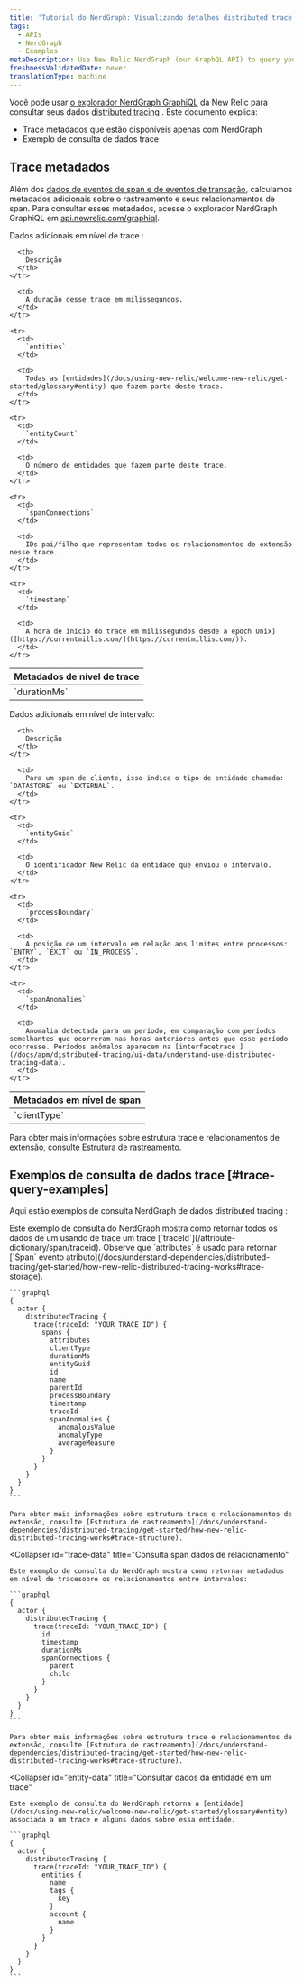 ```yaml
---
title: 'Tutorial do NerdGraph: Visualizando detalhes distributed trace'
tags:
  - APIs
  - NerdGraph
  - Examples
metaDescription: Use New Relic NerdGraph (our GraphQL API) to query your distributed trace data.
freshnessValidatedDate: never
translationType: machine
---
```


Você pode usar [o explorador NerdGraph GraphiQL](https://api.newrelic.com/graphiql) da New Relic para consultar seus dados [distributed tracing](/docs/understand-dependencies/distributed-tracing/get-started/introduction-distributed-tracing) . Este documento explica:

* Trace metadados que estão disponíveis apenas com NerdGraph
* Exemplo de consulta de dados trace

## Trace metadados

Além dos [dados de eventos de span e de eventos de transação](/docs/understand-dependencies/distributed-tracing/get-started/how-new-relic-distributed-tracing-works#trace-structure), calculamos metadados adicionais sobre o rastreamento e seus relacionamentos de span. Para consultar esses metadados, acesse o explorador NerdGraph GraphiQL em [api.newrelic.com/graphiql](https://api.newrelic.com/graphiql).

Dados adicionais em nível de trace :

<table>
  <thead>
    <tr>
      <th style={{ width: "180px" }}>
        Metadados de nível de trace
      </th>

      <th>
        Descrição
      </th>
    </tr>
  </thead>

  <tbody>
    <tr>
      <td>
        `durationMs`
      </td>

      <td>
        A duração desse trace em milissegundos.
      </td>
    </tr>

    <tr>
      <td>
        `entities`
      </td>

      <td>
        Todas as [entidades](/docs/using-new-relic/welcome-new-relic/get-started/glossary#entity) que fazem parte deste trace.
      </td>
    </tr>

    <tr>
      <td>
        `entityCount`
      </td>

      <td>
        O número de entidades que fazem parte deste trace.
      </td>
    </tr>

    <tr>
      <td>
        `spanConnections`
      </td>

      <td>
        IDs pai/filho que representam todos os relacionamentos de extensão nesse trace.
      </td>
    </tr>

    <tr>
      <td>
        `timestamp`
      </td>

      <td>
        A hora de início do trace em milissegundos desde a epoch Unix]([https://currentmillis.com/](https://currentmillis.com/)).
      </td>
    </tr>
  </tbody>
</table>

Dados adicionais em nível de intervalo:

<table>
  <thead>
    <tr>
      <th style={{ width: "180px" }}>
        Metadados em nível de span
      </th>

      <th>
        Descrição
      </th>
    </tr>
  </thead>

  <tbody>
    <tr>
      <td>
        `clientType`
      </td>

      <td>
        Para um span de cliente, isso indica o tipo de entidade chamada: `DATASTORE` ou `EXTERNAL`.
      </td>
    </tr>

    <tr>
      <td>
        `entityGuid`
      </td>

      <td>
        O identificador New Relic da entidade que enviou o intervalo.
      </td>
    </tr>

    <tr>
      <td>
        `processBoundary`
      </td>

      <td>
        A posição de um intervalo em relação aos limites entre processos: `ENTRY`, `EXIT` ou `IN_PROCESS`.
      </td>
    </tr>

    <tr>
      <td>
        `spanAnomalies`
      </td>

      <td>
        Anomalia detectada para um período, em comparação com períodos semelhantes que ocorreram nas horas anteriores antes que esse período ocorresse. Períodos anômalos aparecem na [interfacetrace ](/docs/apm/distributed-tracing/ui-data/understand-use-distributed-tracing-data).
      </td>
    </tr>
  </tbody>
</table>

Para obter mais informações sobre estrutura trace e relacionamentos de extensão, consulte [Estrutura de rastreamento](/docs/understand-dependencies/distributed-tracing/get-started/how-new-relic-distributed-tracing-works#trace-structure).

## Exemplos de consulta de dados trace [#trace-query-examples]

Aqui estão exemplos de consulta NerdGraph de dados distributed tracing :

<CollapserGroup>
  <Collapser
    id="traceid"
    title="Consulta por ID trace"
  >
    Este exemplo de consulta do NerdGraph mostra como retornar todos os dados de um usando de trace um trace [`traceId`](/attribute-dictionary/span/traceid). Observe que `attributes` é usado para retornar [`Span` evento atributo](/docs/understand-dependencies/distributed-tracing/get-started/how-new-relic-distributed-tracing-works#trace-storage).

    ```graphql
    {
      actor {
        distributedTracing {
          trace(traceId: "YOUR_TRACE_ID") {
            spans {
              attributes
              clientType
              durationMs
              entityGuid
              id
              name
              parentId
              processBoundary
              timestamp
              traceId
              spanAnomalies {
                anomalousValue
                anomalyType
                averageMeasure
              }
            }
          }
        }
      }
    }
    ```

    Para obter mais informações sobre estrutura trace e relacionamentos de extensão, consulte [Estrutura de rastreamento](/docs/understand-dependencies/distributed-tracing/get-started/how-new-relic-distributed-tracing-works#trace-structure).
  </Collapser>

  <Collapser
    id="trace-data"
    title="Consulta span dados de relacionamento"
  >
    Este exemplo de consulta do NerdGraph mostra como retornar metadados em nível de tracesobre os relacionamentos entre intervalos:

    ```graphql
    {
      actor {
        distributedTracing {
          trace(traceId: "YOUR_TRACE_ID") {
            id
            timestamp
            durationMs
            spanConnections {
              parent
              child
            }
          }
        }
      }
    }
    ```

    Para obter mais informações sobre estrutura trace e relacionamentos de extensão, consulte [Estrutura de rastreamento](/docs/understand-dependencies/distributed-tracing/get-started/how-new-relic-distributed-tracing-works#trace-structure).
  </Collapser>

  <Collapser
    id="entity-data"
    title="Consultar dados da entidade em um trace"
  >
    Este exemplo de consulta do NerdGraph retorna a [entidade](/docs/using-new-relic/welcome-new-relic/get-started/glossary#entity) associada a um trace e alguns dados sobre essa entidade.

    ```graphql
    {
      actor {
        distributedTracing {
          trace(traceId: "YOUR_TRACE_ID") {
            entities {
              name
              tags {
                key
              }
              account {
                name
              }
            }
          }
        }
      }
    }
    ```
  </Collapser>
</CollapserGroup>